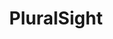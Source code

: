 ---
title: PluralSight 
slug: pluralsight
site: PluralSight
show: ./images/show.png
siteUrl: https://www.pluralsight.com/offer/2020/free-april-month
description: Build in-demand tech skills without leaving your house. Get free access to 7,000+ expert-led video courses and more all month long.
tags: [education]
rating: 12
---